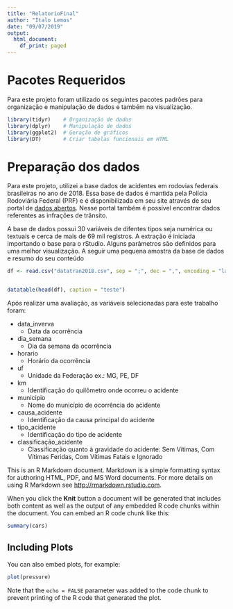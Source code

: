 ```yaml
---
title: "RelatorioFinal"
author: "Ítalo Lemos"
date: "09/07/2019"
output:
  html_document:
    df_print: paged
---
```


# Pacotes Requeridos 

Para este projeto foram utilizado os seguintes pacotes padrões para organização e manipulação de dados e também na visualização.

```r
library(tidyr)    # Organização de dados
library(dplyr)    # Manipulação de dados
library(ggplot2)  # Geração de gráficos
library(DT)       # Criar tabelas funcionais em HTML
```

# Preparação dos dados

Para este projeto, utilizei a base dados de acidentes em rodovias federais brasileiras no ano de 2018. Essa base de dados é mantida pela Polícia Rodoviária Federal (PRF) e é disponibilizada em seu site através de seu portal de [dados abertos](www.prf.gov.br/portal/dados-abertos). Nesse portal também é possível encontrar dados referentes as infrações de trânsito.

A base de dados possui 30 variáveis de difentes tipos seja numérica ou textuais e cerca de mais de 69 mil registros. A extração é iniciada importando o base para o rStudio. Alguns parâmetros são definidos para uma melhor visualização. A seguir uma pequena amostra da base de dados e resumo do seu conteúdo


```r
df <- read.csv("datatran2018.csv", sep = ";", dec = ",", encoding = "latin1", na.strings = "")


datatable(head(df), caption = "teste")
```

Após realizar uma avaliação, as variáveis selecionadas para este trabalho foram:

* data_inverva
  + Data da ocorrência
* dia_semana
  + Dia da semana da ocorrência
* horario
  + Horário da ocorrência
* uf
  + Unidade da Federação ex.: MG, PE, DF
* km
  + Identificação do quilômetro onde ocorreu o acidente
* municipio
  + Nome do município de ocorrência do acidente
* causa_acidente
  + Identificação da causa principal do acidente
* tipo_acidente
  + Identificação do tipo de acidente
* classificação_acidente
  + Classificação quanto à gravidade do acidente: Sem Vítimas, Com Vítimas Feridas, Com Vítimas Fatais e Ignorado






This is an R Markdown document. Markdown is a simple formatting syntax for authoring HTML, PDF, and MS Word documents. For more details on using R Markdown see <http://rmarkdown.rstudio.com>.

When you click the **Knit** button a document will be generated that includes both content as well as the output of any embedded R code chunks within the document. You can embed an R code chunk like this:

```r
summary(cars)
```

## Including Plots

You can also embed plots, for example:

```r
plot(pressure)
```

Note that the `echo = FALSE` parameter was added to the code chunk to prevent printing of the R code that generated the plot.
